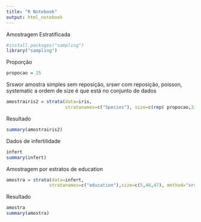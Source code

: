 ```yaml
---
title: "R Notebook"
output: html_notebook
---
```


Amostragem Estratificada
```r
#install.packages("sampling")
library("sampling")
```
Proporção
```r
propocao = 25
```
Srswor amostra simples sem reposição, srswr com reposição, poisson, systematic
a ordem de size é que está no conjunto de dados
```r
amostrairis2 = strata(data=iris, 
                      stratanames=c("Species"), size=c(rep( propocao,3)), method="srswor")
```

Resultado
```r
summary(amostrairis2)
```
Dados de infertilidade
```r
infert
summary(infert)
```

Amostragem por estratos de education
```r
amostra = strata(data=infert,
                stratanames=c("education"),size=c(5,48,47), method="srswor")
```

Resultado
```r
amostra
summary(amostra)
```

